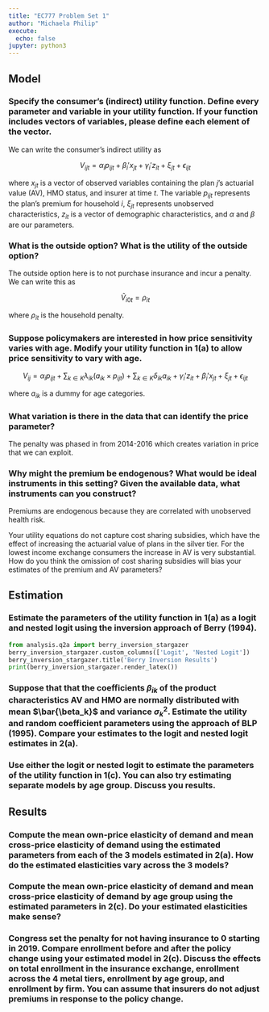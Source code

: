 ```yaml
---
title: "EC777 Problem Set 1"
author: "Michaela Philip"
execute:
  echo: false
jupyter: python3
---
```


## Model

### Specify the consumer’s (indirect) utility function. Define every parameter and variable in your utility function. If your function includes vectors of variables, please define each element of the vector.

 We can write the consumer's indirect utility as 

$$
V_{ijt} = \alpha_i p_{ijt} + \beta_i' x_{jt} + \gamma_i' z_{it} +\xi_{jt} + \epsilon_{ijt}
$$

where $x_{jt}$ is a vector of observed variables containing the plan $j$'s actuarial value (AV), HMO status, and insurer at time $t$. The variable $p_{ijt}$ represents the plan's premium for household $i$, $\xi_{jt}$ represents unobserved characteristics, $z_{it}$ is a vector of demographic characteristics, and $\alpha$ and $\beta$ are our parameters.

### What is the outside option? What is the utility of the outside option?

The outside option here is to not purchase insurance and incur a penalty. We can write this as 

$$
\tilde{V}_{i0t} = \rho_{it}
$$

where $\rho_{it}$ is the household penalty.

### Suppose policymakers are interested in how price sensitivity varies with age. Modify your utility function in 1(a) to allow price sensitivity to vary with age.
    

$$
V_{ij} = \alpha_i p_{ijt} + \sum_{k\in K} \lambda_{ik} (a_{ik} \times p_{ijt}) + \sum_{k \in K} \delta_{ik} a_{ik} + \gamma_i' z_{it} + \beta_i' x_{jt} + \xi_{jt} + \epsilon_{ijt}
$$

where $a_{ik}$ is a dummy for age categories.

### What variation is there in the data that can identify the price parameter?

The penalty was phased in from 2014-2016 which creates variation in price that we can exploit.

### Why might the premium be endogenous? What would be ideal instruments in this setting? Given the available data, what instruments can you construct?
Premiums are endogenous because they are correlated with unobserved health risk.

Your utility equations do not capture cost sharing subsidies, which have the effect of increasing the actuarial value of plans in the silver tier. For the lowest income exchange consumers the increase in AV is very substantial. How do you think the omission of cost sharing subsidies will bias your estimates of the premium and AV parameters?


## Estimation

### Estimate the parameters of the utility function in 1(a) as a logit and nested logit using the inversion approach of Berry (1994).

```python
from analysis.q2a import berry_inversion_stargazer
berry_inversion_stargazer.custom_columns(['Logit', 'Nested Logit'])
berry_inversion_stargazer.title('Berry Inversion Results')
print(berry_inversion_stargazer.render_latex())
```

### Suppose that that the coefficients $\beta_{ik}$ of the product characteristics AV and HMO are normally distributed with mean $\bar{\beta_k}$ and variance $\sigma_k^2$. Estimate the utility and random coefficient parameters using the approach of BLP (1995). Compare your estimates to the logit and nested logit estimates in 2(a).

### Use either the logit or nested logit to estimate the parameters of the utility function in 1(c). You can also try estimating separate models by age group. Discuss you results.

## Results

### Compute the mean own-price elasticity of demand and mean cross-price elasticity of demand using the estimated parameters from each of the 3 models estimated in 2(a). How do the estimated elasticities vary across the 3 models?

### Compute the mean own-price elasticity of demand and mean cross-price elasticity of demand by age group using the estimated parameters in 2(c). Do your estimated elasticities make sense?

### Congress set the penalty for not having insurance to 0 starting in 2019. Compare enrollment before and after the policy change using your estimated model in 2(c). Discuss the effects on total enrollment in the insurance exchange, enrollment across the 4 metal tiers, enrollment by age group, and enrollment by firm. You can assume that insurers do not adjust premiums in response to the policy change.